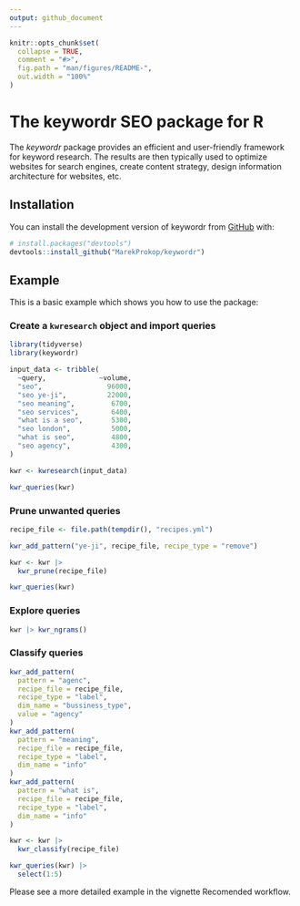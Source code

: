 ```yaml
---
output: github_document
---
```


<!-- README.md is generated from README.Rmd. Please edit that file -->

```r
knitr::opts_chunk$set(
  collapse = TRUE,
  comment = "#>",
  fig.path = "man/figures/README-",
  out.width = "100%"
)
```

# The keywordr SEO package for R

<!-- badges: start -->
<!-- badges: end -->

The *keywordr* package provides an efficient and user-friendly framework for keyword research. The results are then typically used to optimize websites for search engines, create content strategy, design information architecture for websites, etc.

## Installation

You can install the development version of keywordr from [GitHub](https://github.com/) with:

``` r
# install.packages("devtools")
devtools::install_github("MarekProkop/keywordr")
```

## Example

This is a basic example which shows you how to use the package:

### Create a `kwresearch` object and import queries

```r
library(tidyverse)
library(keywordr)

input_data <- tribble(
  ~query,             ~volume,
  "seo",                96000,
  "seo ye-ji",          22000,
  "seo meaning",         6700,
  "seo services",        6400,
  "what is a seo",       5300,
  "seo london",          5000,
  "what is seo",         4800,
  "seo agency",          4300,
)

kwr <- kwresearch(input_data)

kwr_queries(kwr)
```

### Prune unwanted queries

```r
recipe_file <- file.path(tempdir(), "recipes.yml")

kwr_add_pattern("ye-ji", recipe_file, recipe_type = "remove")

kwr <- kwr |> 
  kwr_prune(recipe_file)

kwr_queries(kwr)
```

### Explore queries

```r
kwr |> kwr_ngrams()
```

### Classify queries

```r
kwr_add_pattern(
  pattern = "agenc",
  recipe_file = recipe_file,
  recipe_type = "label",
  dim_name = "bussiness_type",
  value = "agency"
)
kwr_add_pattern(
  pattern = "meaning",
  recipe_file = recipe_file,
  recipe_type = "label",
  dim_name = "info"
)
kwr_add_pattern(
  pattern = "what is",
  recipe_file = recipe_file,
  recipe_type = "label",
  dim_name = "info"
)

kwr <- kwr |> 
  kwr_classify(recipe_file)

kwr_queries(kwr) |> 
  select(1:5)
```

Please see a more detailed example in the vignette Recomended workflow.
